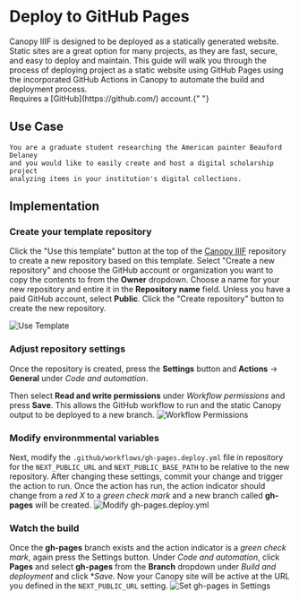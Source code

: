 
# Deploy to GitHub Pages

<Section size="1">
  <Text size="4">
    Canopy IIIF is designed to be deployed as a statically generated website.
    Static sites are a great option for many projects, as they are fast, secure,
    and easy to deploy and maintain. This guide will walk you through the
    process of deploying project as a static website using GitHub Pages using
    the incorporated GitHub Actions in Canopy to automate the build and
    deployment process.
  </Text>
</Section>

<Callout type="info">
  Requires a [GitHub](https://github.com/) account.{" "}
</Callout>

## Use Case

    You are a graduate student researching the American painter Beauford Delaney
    and you would like to easily create and host a digital scholarship project
    analyzing items in your institution's digital collections.

## Implementation

<Steps>

### Create your template repository

Click the "Use this template" button at the top of the [Canopy IIIF](https://github.com/canopy-iiif/canopy-iiif)
repository to create a new repository based on this template. Select "Create a new repository" and choose the GitHub
account or organization you want to copy the contents to from the **Owner** dropdown. Choose a name for your new repository
and entire it in the **Repository name** field. Unless you have a paid GitHub account, select **Public**. Click the
"Create repository" button to create the new repository.

![Use Template](/examples/use-template.png)

### Adjust repository settings

Once the repository is created, press the **Settings** button and **Actions** → **General** under _Code and automation_.

Then select **Read and write permissions** under _Workflow permissions_ and press **Save**. This allows the GitHub
workflow to run and the static Canopy output to be deployed to a new branch.
![Workflow Permissions](/examples/workflow-permissions.png)

### Modify environmmental variables

Next, modify the `.github/workflows/gh-pages.deploy.yml` file in repository for the `NEXT_PUBLIC_URL` and `NEXT_PUBLIC_BASE_PATH`
to be relative to the new repository. After changing these settings, commit your change and trigger the action to run.
Once the action has run, the action indicator should change from a _red X_ to a _green check mark_ and a new branch called
**gh-pages** will be created.
![Modify gh-pages.deploy.yml](/examples/modify-gh-pages-deploy.png)

### Watch the build

Once the **gh-pages** branch exists and the action indicator is a _green check mark_, again press the Settings button.
Under _Code and automation_, click **Pages** and select **gh-pages** from the **Branch** dropdown under _Build and deployment_
and click \*_Save_. Now your Canopy site will be active at the URL you defined in the `NEXT_PUBLIC_URL` setting.
![Set gh-pages in Settings](/examples/set-gh-pages.png)

</Steps>

